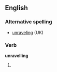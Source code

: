 ==English==

===Alternative spelling===
*[[unraveling]] (UK)

===Verb===
'''unravelling'''

#{{US}} {{present participle of|[[unravel]]}}